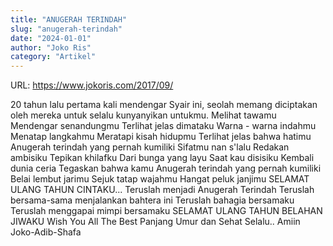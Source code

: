 ---
title: "ANUGERAH TERINDAH"
slug: "anugerah-terindah"
date: "2024-01-01"
author: "Joko Ris"
category: "Artikel"
---

URL: https://www.jokoris.com/2017/09/

20 tahun lalu pertama kali mendengar Syair ini, seolah memang diciptakan oleh mereka untuk selalu kunyanyikan untukmu.
Melihat
tawamu
Mendengar
senandungmu
Terlihat
jelas dimataku
Warna -
warna indahmu
Menatap
langkahmu
Meratapi
kisah hidupmu
Terlihat
jelas bahwa hatimu
Anugerah
terindah yang pernah kumiliki
Sifatmu nan
s'lalu
Redakan
ambisiku
Tepikan
khilafku
Dari bunga
yang layu
Saat kau
disisiku
Kembali
dunia ceria
Tegaskan
bahwa kamu
Anugerah
terindah yang pernah kumiliki
Belai lembut
jarimu
Sejuk tatap
wajahmu
Hangat peluk janjimu
SELAMAT ULANG TAHUN CINTAKU...
Teruslah menjadi Anugerah Terindah
Teruslah bersama-sama menjalankan bahtera ini
Teruslah bahagia bersamaku
Teruslah menggapai mimpi bersamaku
SELAMAT ULANG TAHUN BELAHAN JIWAKU
Wish You All The Best
Panjang Umur dan Sehat Selalu..
Amiin
Joko-Adib-Shafa
